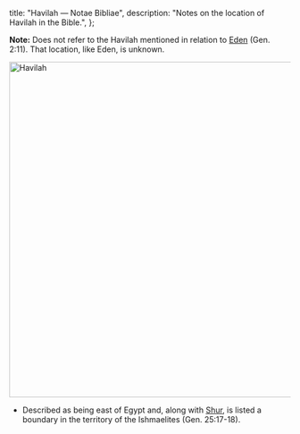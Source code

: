   title: "Havilah — Notae Bibliae",
  description: "Notes on the location of Havilah in the Bible.",
};

<Initial text="Havilah"/>

**Note:** Does not refer to the Havilah mentioned in relation to [Eden](/places/old-testament/genesis/eden) (Gen. 2:11). That location, like Eden, is unknown.

<Image
  className="sepia rounded"
  src="/places/shur_desert.jpg"
  alt="Havilah"
  width="600"
  height="600"
/>

- Described as being east of Egypt and, along with [Shur](/places/old-testament/genesis/shur), is listed a boundary in the territory of the Ishmaelites (Gen. 25:17-18).
